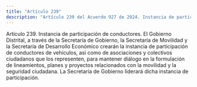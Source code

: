 ```yaml
---
title: "Artículo 239"
description: "Artículo 239 del Acuerdo 927 de 2024. Instancia de participación de conductores."
---
```


Artículo 239. Instancia de participación de conductores. El Gobierno Distrital, a través de la Secretaría de Gobierno, la Secretaría de Movilidad y la Secretaría de Desarrollo Económico crearán la instancia de participación de conductores de vehículos, así como de asociaciones y colectivos ciudadanos que los representen, para mantener diálogo en la formulación de lineamientos, planes y proyectos relacionados con la movilidad y la seguridad ciudadana. La Secretaría de Gobierno liderará dicha instancia de participación.